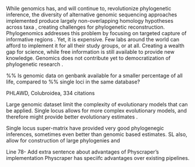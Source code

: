 While genomics has, and will continue to, revolutionize phylogenetic inference,
the diversity of alternative genomic sequencing approaches implemented produce
largely non-overlapping homology hypotheses across taxa \cite{jones2016targeted},
creating challenges for phylogenetic reconstruction.
Phylogenomics addresses this problem by focusing on targeted capture of informative
regions \cite{andermann2020guide}. Yet, it is expensive. Few labs around the world can afford
to implement it for all their study groups, or at all. Creating a wealth gap for
science, while free information is still available to provide new knowledge.
Genomics does not contribute yet to democratization of phylogenetic research \cite{li2017enabling}.

%% Is genomic data on genbank available for a smaller percentage of all life, compared to
%% single loci in the same database?



\cite{pyron2011phylogeny} PHLAWD, Colubroidea, 334 citations

Large genomic dataset limit the complexity of evolutionary models that can be applied.
Single locus allows for more complex evolutionary models, and therefore might
provide better evolutionary estimates \cite{}.

Single locus super-matrix have provided very good phylogenegic inferences, sometimes even better than genomic based estimates. SL also, allow for construction of large phylogenies and

Line 78- Add extra sentence about advantages of Physcraper's implementation
Physcraper has speciifc advantages over existing pipelines.
